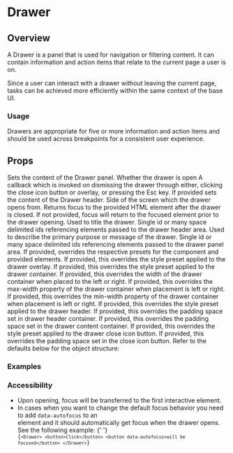 


# Drawer

## Overview

A Drawer is a panel that is used for navigation or filtering content. It can contain information and action items that relate to the current page a user is on.

Since a user can interact with a drawer without leaving the current page, tasks can be achieved more efficiently within the same context of the base UI.

### Usage

Drawers are appropriate for five or more information and action items and should be used across breakpoints for a consistent user experience.

## Props

<LegacyBlock marginTop="sizing040">
  <Prop name="children" type="Exclude<React.ReactNode, 'undefined'>" required>
    Sets the content of the Drawer panel.
  </Prop>
  <Prop name="open" type="boolean" default={false} required>
    Whether the drawer is open
  </Prop>
  <Prop name="onDismiss" type="function" required>
    A callback which is invoked on dismissing the drawer through either,
    clicking the close icon button or overlay, or pressing the Esc key.
  </Prop>
  <Prop name="header" type="React.ReactNode">
    If provided sets the content of the Drawer header.
  </Prop>
  <Prop name="placement" type="'left'|'right'" default="left">
    Side of the screen which the drawer opens from.
  </Prop>
  <Prop name="restoreFocusTo" type="HTMLElemenet">
    Returns focus to the provided HTML element after the drawer is closed.
    If not provided, focus will return to the focused element prior to the drawer opening.
  </Prop>

  <Prop name="ariaLabelledby" type="string">
    Used to title the drawer. Single id or many space delimited ids referencing
    elements passed to the drawer header area.
  </Prop>
  <Prop name="ariaDescribedby" type="string">
    Used to describe the primary purpose or message of the drawer. Single id or
    many space delimited ids referencing elements passed to the drawer panel
    area.
  </Prop>
  <Prop name="overrides" type="object">
    If provided, overrides the respective presets for the component and provided
    elements.
    <Prop name="overlay" type="object">
      <Prop name="stylePreset" type="MQ<string>">
        If provided, this overrides the style preset applied to the drawer
        overlay.
      </Prop>
    </Prop>
    <Prop name="panel" type="object">
      <Prop name="stylePreset" type="MQ<string>">
        If provided, this overrides the style preset applied to the drawer
        container.
      </Prop>
      <Prop name="size" type="MQ<string>">
        If provided, this overrides the width of the drawer container when
        placed to the left or right.
      </Prop>
      <Prop name="maxSize" type="MQ<string>">
        If provided, this overrides the max-width property of the drawer
        container when placement is left or right.
      </Prop>
      <Prop name="minSize" type="MQ<string>">
        If provided, this overrides the min-width property of the drawer
        container when placement is left or right.
      </Prop>
    </Prop>
    <Prop name="header" type="object">
      <Prop name="stylePreset" type="MQ<string>">
        If provided, this overrides the style preset applied to the drawer
        header.
      </Prop>
      <Prop name="spaceInset" type="MQ<string>">
        If provided, this overrides the padding space set in drawer header
        container.
      </Prop>
    </Prop>
    <Prop name="content" type="object">
      <Prop name="spaceInset" type="MQ<string>">
        If provided, this overrides the padding space set in the drawer content
        container.
      </Prop>
    </Prop>
    <Prop name="closeButton" type="object">
      <Prop name="stylePreset" type="MQ<string>">
        If provided, this overrides the style preset applied to the drawer close
        icon button.
      </Prop>
      <Prop name="spaceInset" type="MQ<string>">
        If provided, this overrides the padding space set in the close icon
        button.
      </Prop>
    </Prop>
    Refer to the defaults below for the object structure:
    <CodeFromDefaultPresets componentName="drawer" />
  </Prop>
</LegacyBlock>

### Examples

<DrawerExample />
<CodeFromFile path="examples/drawer/drawer.tsx" />

### Accessibility

- Upon opening, focus will be transferred to the first interactive element.
- In cases when you want to change the default focus behavior you need to add `data-autofocus` to an  
   element and it should automatically get focus when the drawer opens. See the following example:
  {' '}
  <Code>
    {`<Drawer>
  <button>Click</button>
  <button data-autofocus>will be focused</button>
</Drawer>`}
  </Code>

